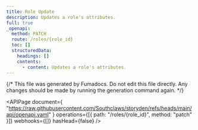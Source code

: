 ```yaml
---
title: Role Update
description: Updates a role's attributes.
full: true
_openapi:
  method: PATCH
  route: /roles/{role_id}
  toc: []
  structuredData:
    headings: []
    contents:
      - content: Updates a role's attributes.
---
```


{/* This file was generated by Fumadocs. Do not edit this file directly. Any changes should be made by running the generation command again. */}

<APIPage
  document={
    "https://raw.githubusercontent.com/Southclaws/storyden/refs/heads/main/api/openapi.yaml"
  }
  operations={[{ path: "/roles/{role_id}", method: "patch" }]}
  webhooks={[]}
  hasHead={false}
/>
